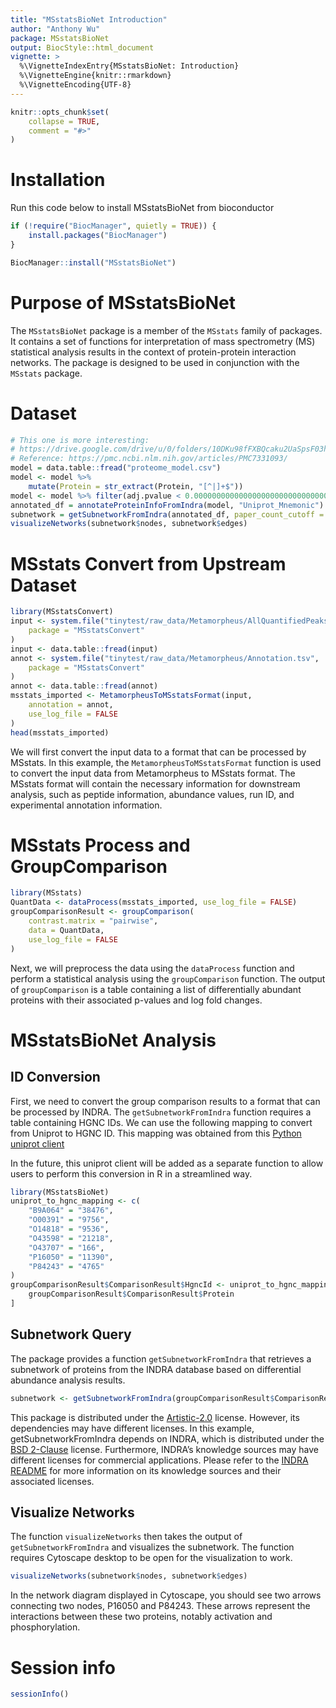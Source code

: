 ```yaml
---
title: "MSstatsBioNet Introduction"
author: "Anthony Wu"
package: MSstatsBioNet
output: BiocStyle::html_document
vignette: >
  %\VignetteIndexEntry{MSstatsBioNet: Introduction}
  %\VignetteEngine{knitr::rmarkdown}
  %\VignetteEncoding{UTF-8}
---
```


```r
knitr::opts_chunk$set(
    collapse = TRUE,
    comment = "#>"
)
```


# Installation

Run this code below to install MSstatsBioNet from bioconductor

```r
if (!require("BiocManager", quietly = TRUE)) {
    install.packages("BiocManager")
}

BiocManager::install("MSstatsBioNet")
```

# Purpose of MSstatsBioNet

The `MSstatsBioNet` package is a member of the `MSstats` family of packages.
It contains a set of functions for interpretation of mass spectrometry (MS) 
statistical analysis results in the context of protein-protein interaction 
networks. The package is designed to be used in conjunction with the 
`MSstats` package.

# Dataset

```r
# This one is more interesting:
# https://drive.google.com/drive/u/0/folders/10DKu98fFXBQcaku2UaSpsF03hhFh5r5L
# Reference: https://pmc.ncbi.nlm.nih.gov/articles/PMC7331093/
model = data.table::fread("proteome_model.csv")
model <- model %>%
    mutate(Protein = str_extract(Protein, "[^|]+$"))
model <- model %>% filter(adj.pvalue < 0.000000000000000000000000000000001)
annotated_df = annotateProteinInfoFromIndra(model, "Uniprot_Mnemonic")
subnetwork = getSubnetworkFromIndra(annotated_df, paper_count_cutoff = 2, evidence_count_cutoff = 2)
visualizeNetworks(subnetwork$nodes, subnetwork$edges)
```

# MSstats Convert from Upstream Dataset

```r
library(MSstatsConvert)
input <- system.file("tinytest/raw_data/Metamorpheus/AllQuantifiedPeaks.tsv",
    package = "MSstatsConvert"
)
input <- data.table::fread(input)
annot <- system.file("tinytest/raw_data/Metamorpheus/Annotation.tsv",
    package = "MSstatsConvert"
)
annot <- data.table::fread(annot)
msstats_imported <- MetamorpheusToMSstatsFormat(input,
    annotation = annot,
    use_log_file = FALSE
)
head(msstats_imported)
```

We will first convert the input data to a format that can be processed by 
MSstats.  In this example, the `MetamorpheusToMSstatsFormat` function is used 
to convert the input data from Metamorpheus to MSstats format.  The MSstats
format will contain the necessary information for downstream analysis, such
as peptide information, abundance values, run ID, and experimental annotation
information.

# MSstats Process and GroupComparison

```r
library(MSstats)
QuantData <- dataProcess(msstats_imported, use_log_file = FALSE)
groupComparisonResult <- groupComparison(
    contrast.matrix = "pairwise",
    data = QuantData,
    use_log_file = FALSE
)
```

Next, we will preprocess the data using the `dataProcess` function and perform
a statistical analysis using the `groupComparison` function.  The output of 
`groupComparison` is a table containing a list of differentially abundant 
proteins with their associated p-values and log fold changes.  

# MSstatsBioNet Analysis

## ID Conversion

First, we need to convert the group comparison results to a format that can be
processed by INDRA.  The `getSubnetworkFromIndra` function requires a table 
containing HGNC IDs.  We can use the following mapping to convert from Uniprot
to HGNC ID.  This mapping was obtained from this 
[Python uniprot client](https://indra.readthedocs.io/en/docstrings/modules/databases/index.html#indra.databases.hgnc_client.get_hgnc_id)

In the future, this uniprot client will be added as a separate function to allow
users to perform this conversion in R in a streamlined way.

```r
library(MSstatsBioNet)
uniprot_to_hgnc_mapping <- c(
    "B9A064" = "38476",
    "O00391" = "9756",
    "O14818" = "9536",
    "O43598" = "21218",
    "O43707" = "166",
    "P16050" = "11390",
    "P84243" = "4765"
)
groupComparisonResult$ComparisonResult$HgncId <- uniprot_to_hgnc_mapping[
    groupComparisonResult$ComparisonResult$Protein
]
```

## Subnetwork Query

The package provides a function `getSubnetworkFromIndra` that retrieves a
subnetwork of proteins from the INDRA database based on differential abundance
analysis results.  

```r
subnetwork <- getSubnetworkFromIndra(groupComparisonResult$ComparisonResult)
```

This package is distributed under the [Artistic-2.0](https://opensource.org/licenses/Artistic-2.0) license.  However, its dependencies may have different licenses.  In this example, getSubnetworkFromIndra depends on INDRA, which is distributed under the [BSD 2-Clause](https://opensource.org/license/bsd-2-clause) license.  Furthermore, INDRA's knowledge sources may have different licenses for commercial applications.  Please refer to the [INDRA README](https://github.com/sorgerlab/indra?tab=readme-ov-file#indra-modules) for more information on its knowledge sources and their associated licenses.


## Visualize Networks

The function `visualizeNetworks` then takes the output of 
`getSubnetworkFromIndra` and visualizes the subnetwork. The function requires
Cytoscape desktop to be open for the visualization to work.

```r
visualizeNetworks(subnetwork$nodes, subnetwork$edges)
```
In the network diagram displayed in Cytoscape, you should see two arrows
connecting two nodes, P16050 and P84243.  These arrows represent the 
interactions between these two proteins, notably activation and phosphorylation.

# Session info

```r
sessionInfo()
```
